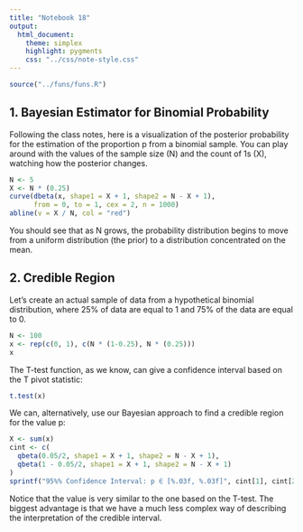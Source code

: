 ```yaml
---
title: "Notebook 18"
output:
  html_document:
    theme: simplex
    highlight: pygments
    css: "../css/note-style.css"
---
```


```r
source("../funs/funs.R")
```

## 1. Bayesian Estimator for Binomial Probability

Following the class notes, here is a visualization of the 
posterior probability for the estimation of the proportion
p from a binomial sample. You can play around with the values
of the sample size (N) and the count of 1s (X), watching how
the posterior changes.

```r
N <- 5
X <- N * (0.25)
curve(dbeta(x, shape1 = X + 1, shape2 = N - X + 1),
      from = 0, to = 1, cex = 2, n = 1000)
abline(v = X / N, col = "red")
```

You should see that as N grows, the probability distribution
begins to move from a uniform distribution (the prior) to a
distribution concentrated on the mean.

## 2. Credible Region

Let's create an actual sample of data from a hypothetical
binomial distribution, where 25% of data are equal to 1 and
75% of the data are equal to 0.

```r
N <- 100
x <- rep(c(0, 1), c(N * (1-0.25), N * (0.25)))
x
```

The T-test function, as we know, can give a confidence interval
based on the T pivot statistic:

```r
t.test(x)
```

We can, alternatively, use our Bayesian approach to find a 
credible region for the value p:

```r
X <- sum(x)
cint <- c(
  qbeta(0.05/2, shape1 = X + 1, shape2 = N - X + 1),
  qbeta(1 - 0.05/2, shape1 = X + 1, shape2 = N - X + 1)
)
sprintf("95%% Confidence Interval: p ∈ [%.03f, %.03f]", cint[1], cint[2])
```

Notice that the value is very similar to the one based on the
T-test. The biggest advantage is that we have a much less 
complex way of describing the interpretation of the credible
interval. 
